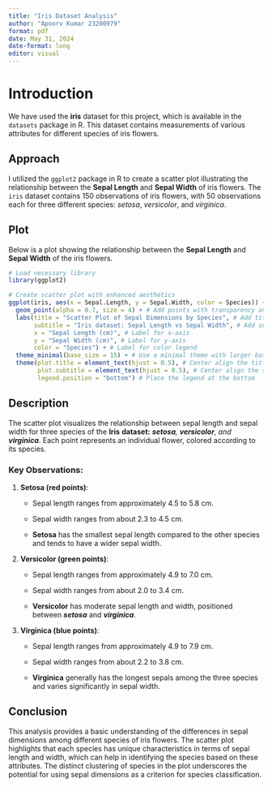 ```yaml
---
title: "Iris Dataset Analysis"
author: "Apoorv Kumar 23200979"
format: pdf
date: May 31, 2024
date-format: long
editor: visual
---
```


# Introduction

We have used the **iris** dataset for this project, which is available in the `datasets` package in R. This dataset contains measurements of various attributes for different species of iris flowers.

## Approach

I utilized the `ggplot2` package in R to create a scatter plot illustrating the relationship between the **Sepal Length** and **Sepal Width** of iris flowers. The `iris` dataset contains 150 observations of iris flowers, with 50 observations each for three different species: *setosa*, *versicolor*, and *virginica*.

## Plot

Below is a plot showing the relationship between the **Sepal Length** and **Sepal Width** of the iris flowers.

```r
# Load necessary library
library(ggplot2)

# Create scatter plot with enhanced aesthetics
ggplot(iris, aes(x = Sepal.Length, y = Sepal.Width, color = Species)) + # Define data and aesthetics
  geom_point(alpha = 0.7, size = 4) + # Add points with transparency and size
  labs(title = "Scatter Plot of Sepal Dimensions by Species", # Add title
       subtitle = "Iris dataset: Sepal Length vs Sepal Width", # Add subtitle
       x = "Sepal Length (cm)", # Label for x-axis
       y = "Sepal Width (cm)", # Label for y-axis
       color = "Species") + # Label for color legend
  theme_minimal(base_size = 15) + # Use a minimal theme with larger base font size
  theme(plot.title = element_text(hjust = 0.5), # Center align the title
        plot.subtitle = element_text(hjust = 0.5), # Center align the subtitle
        legend.position = "bottom") # Place the legend at the bottom

```

## **Description**

The scatter plot visualizes the relationship between sepal length and sepal width for three species of the **Iris** **dataset:** ***setosa**, **versicolor**, and **virginica***. Each point represents an individual flower, colored according to its species.

### Key Observations:

1.  **Setosa (red points)**:

    -   Sepal length ranges from approximately 4.5 to 5.8 cm.

    -   Sepal width ranges from about 2.3 to 4.5 cm.

    -   **Setosa** has the smallest sepal length compared to the other species and tends to have a wider sepal width.

2.  **Versicolor (green points)**:

    -   Sepal length ranges from approximately 4.9 to 7.0 cm.

    -   Sepal width ranges from about 2.0 to 3.4 cm.

    -   **Versicolor** has moderate sepal length and width, positioned between ***setosa*** and ***virginica***.

3.  **Virginica (blue points)**:

    -   Sepal length ranges from approximately 4.9 to 7.9 cm.

    -   Sepal width ranges from about 2.2 to 3.8 cm.

    -   **Virginica** generally has the longest sepals among the three species and varies significantly in sepal width.

## **Conclusion**

This analysis provides a basic understanding of the differences in sepal dimensions among different species of iris flowers. The scatter plot highlights that each species has unique characteristics in terms of sepal length and width, which can help in identifying the species based on these attributes. The distinct clustering of species in the plot underscores the potential for using sepal dimensions as a criterion for species classification.
